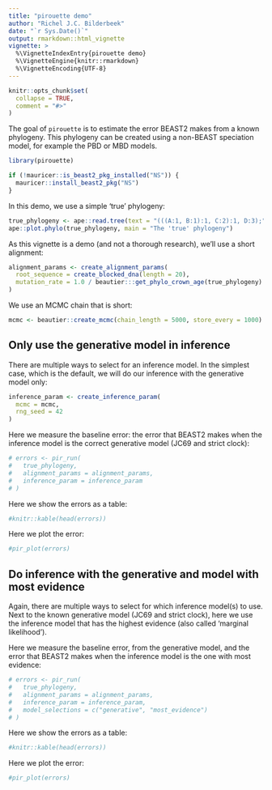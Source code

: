 ```yaml
---
title: "pirouette demo"
author: "Richel J.C. Bilderbeek"
date: "`r Sys.Date()`"
output: rmarkdown::html_vignette
vignette: >
  %\VignetteIndexEntry{pirouette demo}
  %\VignetteEngine{knitr::rmarkdown}
  %\VignetteEncoding{UTF-8}
---
```


```r
knitr::opts_chunk$set(
  collapse = TRUE,
  comment = "#>"
)
```

The goal of `pirouette` is to estimate the error BEAST2 makes from a known 
phylogeny. This phylogeny can be created using a non-BEAST speciation model,
for example the PBD or MBD models.

```r
library(pirouette)
```

```r
if (!mauricer::is_beast2_pkg_installed("NS")) {
  mauricer::install_beast2_pkg("NS")
}
```

In this demo, we use a simple 'true' phylogeny:

```r
true_phylogeny <- ape::read.tree(text = "(((A:1, B:1):1, C:2):1, D:3);")
ape::plot.phylo(true_phylogeny, main = "The 'true' phylogeny")
```

As this vignette is a demo (and not a thorough research), 
we'll use a short alignment:

```r
alignment_params <- create_alignment_params(
  root_sequence = create_blocked_dna(length = 20),
  mutation_rate = 1.0 / beautier:::get_phylo_crown_age(true_phylogeny)
)
```

We use an MCMC chain that is short:

```r
mcmc <- beautier::create_mcmc(chain_length = 5000, store_every = 1000)
```

## Only use the generative model in inference

There are multiple ways to select for an inference model.
In the simplest case, which is the default, 
we will do our inference with the generative model only:

```r
inference_param <- create_inference_param(
  mcmc = mcmc,
  rng_seed = 42
)
```

Here we measure the baseline error: the error that BEAST2 makes
when the inference model is the correct generative 
model (JC69 and strict clock):

```r
# errors <- pir_run(
#   true_phylogeny,
#   alignment_params = alignment_params,
#   inference_param = inference_param
# )
```

Here we show the errors as a table:

```r
#knitr::kable(head(errors))
```

Here we plot the error:

```r
#pir_plot(errors)
```

## Do inference with the generative and model with most evidence

Again, there are multiple ways to select for which inference model(s)
to use. Next to the known generative model (JC69 and strict clock),
here we use the inference model that has the highest evidence (also
called 'marginal likelihood'). 

Here we measure the baseline error, from the generative model,
and the error that BEAST2 makes
when the inference model is the one with most evidence:

```r
# errors <- pir_run(
#   true_phylogeny,
#   alignment_params = alignment_params,
#   inference_param = inference_param,
#   model_selections = c("generative", "most_evidence")
# )
```

Here we show the errors as a table:

```r
#knitr::kable(head(errors))
```

Here we plot the error:

```r
#pir_plot(errors)
```
